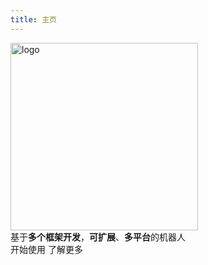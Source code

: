 ```yaml
---
title: 主页
---
```



<div className={styles.hero}>
    <div className={styles.heroInner}>
        <Heading as="h1" className={styles.heroProjectTagline}>
            <img
                width="300"
                className={styles.heroLogo}
                src="https://s2.loli.net/2023/08/24/7HGPQ92Ro38yS6z.png"
                alt="logo"
            />
            <div className={styles.heroTitle}>
                基于<b>多个框架开发</b>，<b>可扩展</b>、<b>多平台</b>的机器人
            </div>
        </Heading>
        <div className={styles.indexCtas}>
            <Link className="button button--primary" to="/docs/development/deploy"> 开始使用 </Link>
            <Link className="button button--info" to="/docs/introduction"> 了解更多 </Link>
        </div>
    </div>
</div>
<HomepageFeatures />
<Analytics />
<SpeedInsights />
